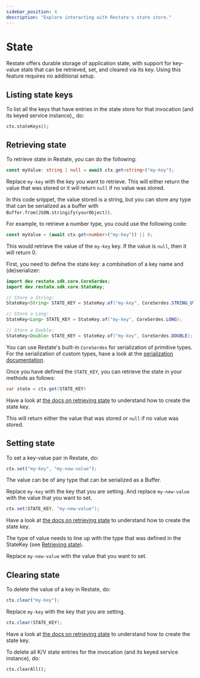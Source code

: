 ```yaml
---
sidebar_position: 4
description: "Explore interacting with Restate's state store."
---
```



# State
Restate offers durable storage of application state, with support for key-value state that can be retrieved, set, and cleared via its key.
Using this feature requires no additional setup.

## Listing state keys
To list all the keys that have entries in the state store for that invocation (and its keyed service instance),, do:

```
ctx.stateKeys();
```

## Retrieving state
To retrieve state in Restate, you can do the following:

<Tabs groupId="sdk" queryString>
<TabItem value="ts" label="TypeScript">

```typescript
const myValue: string | null = await ctx.get<string>("my-key");
```

Replace `my-key` with the key you want to retrieve.
This will either return the value that was stored or it will return `null` if no value was stored. 

In this code snippet, the value stored is a string, but you can store any type that can be serialized as a 
buffer with `Buffer.from(JSON.stringify(yourObject))`. 

For example, to retrieve a number type, you could use the following code:

```typescript
const myValue = (await ctx.get<number>("my-key")) || 0;
```

This would retrieve the value of the `my-key` key. If the value is `null`, then it will return 0.

</TabItem>
<TabItem value="java" label="Java">

First, you need to define the state key: a combination of a key name and (de)serializer:
```java
import dev.restate.sdk.core.CoreSerdes;
import dev.restate.sdk.core.StateKey;

// Store a String:
StateKey<String> STATE_KEY = StateKey.of("my-key", CoreSerdes.STRING_UTF8);

// Store a Long:
StateKey<Long> STATE_KEY = StateKey.of("my-key", CoreSerdes.LONG);

// Store a Double:
StateKey<Double> STATE_KEY = StateKey.of("my-key", CoreSerdes.DOUBLE);
```

You can use Restate's built-in `CoreSerdes` for serialization of primitive types.
For the serialization of custom types, have a look at the [serialization documentation](/services/sdk/serialization).

Once you have defined the `STATE_KEY`, you can retrieve the state in your methods as follows:

```java
var state = ctx.get(STATE_KEY)
```

Have a look at [the docs on retrieving state](/services/sdk/state#retrieving-state) to understand how to create the state key.

This will return either the value that was stored or `null` if no value was stored.

</TabItem>
</Tabs>


## Setting state
To set a key-value pair in Restate, do:

<Tabs groupId="sdk" queryString>
<TabItem value="ts" label="TypeScript">

```typescript
ctx.set("my-key", "my-new-value");
```

The value can be of any type that can be serialized as a Buffer.

Replace `my-key` with the key that you are setting.
And replace `my-new-value` with the value that you want to set.

</TabItem>
<TabItem value="java" label="Java">

```java
ctx.set(STATE_KEY, "my-new-value");
```

Have a look at [the docs on retrieving state](/services/sdk/state#retrieving-state) to understand how to create the state key.

The type of value needs to line up with the type that was defined in the StateKey (see [Retrieving state](#retrieving-state)).

Replace `my-new-value` with the value that you want to set.

</TabItem>
</Tabs>




## Clearing state
To delete the value of a key in Restate, do:

<Tabs groupId="sdk" queryString>
<TabItem value="ts" label="TypeScript">

```typescript
ctx.clear("my-key");
```

Replace `my-key` with the key that you are setting.

</TabItem>
<TabItem value="java" label="Java">

```java
ctx.clear(STATE_KEY);
```

Have a look at [the docs on retrieving state](/services/sdk/state#retrieving-state) to understand how to create the state key.

</TabItem>
</Tabs>

To delete all K/V state entries for the invocation (and its keyed service instance), do:

```
ctx.clearAll();
```
